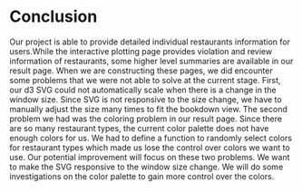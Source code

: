 # Conclusion

Our project is able to provide detailed individual restaurants information for users.While the interactive plotting page provides violation and review information of restaurants, some higher level summaries are available in our result page. When we are constructing these pages, we did encounter some problems that we were not able to solve at the current stage. First, our d3 SVG could not automatically scale when there is a change in the window size. Since SVG is not responsive to the size change, we have to manually adjust the size many times to fit the bookdown view. The second problem we had was the coloring problem in our result page. Since there are so many restaurant types, the current color palette does not have enough colors for us. We had to define a function to randomly select colors for restaurant types which made us lose the control over colors we want to use. Our potential improvement will focus on these two problems. We want to make the SVG responsive to the window size change. We will do some investigations on the color palette to gain more control over the colors.